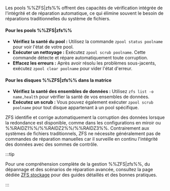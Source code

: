 Les pools %%ZFS|zfs%% offrent des capacités de vérification intégrée de l'intégrité et de réparation automatique, ce qui élimine souvent le besoin de réparations traditionnelles du système de fichiers.

<h4>Pour les pools %%ZFS|zfs%%</h4>

- **Vérifiez la santé du pool :** Utilisez la commande `zpool status poolname` pour voir l'état de votre pool.
- **Exécuter un nettoyage :** Exécutez `zpool scrub poolname`. Cette commande détecte et répare automatiquement toute corruption.
- **Effacez les erreurs :** Après avoir résolu les problèmes sous-jacents, exécutez `zpool clear poolname` pour vider l'état d'erreur.

<h4>Pour les disques %%ZFS|zfs%% dans la matrice</h4>

- **Vérifiez la santé des ensembles de données :** Utilisez `zfs list -o name,health` pour vérifier la santé de vos ensembles de données.
- **Exécutez un scrub :** Vous pouvez également exécuter `zpool scrub poolname` pour tout disque appartenant à un pool spécifique.

ZFS identifie et corrige automatiquement la corruption des données lorsque la redondance est disponible, comme dans les configurations en miroir ou %%RAIDZ1%%/%%RAIDZ2%%/%%RAIDZ3%%. Contrairement aux systèmes de fichiers traditionnels, ZFS ne nécessite généralement pas de commandes de réparation manuelles car il surveille en continu l'intégrité des données avec des sommes de contrôle.

:::tip

Pour une compréhension complète de la gestion %%ZFS|zfs%%, du dépannage et des scénarios de réparation avancée, consultez la page dédiée [ZFS stockage](../../../advanced-configurations/optimize-storage/zfs-storage.mdx) pour des guides détaillés et des bonnes pratiques.

:::

